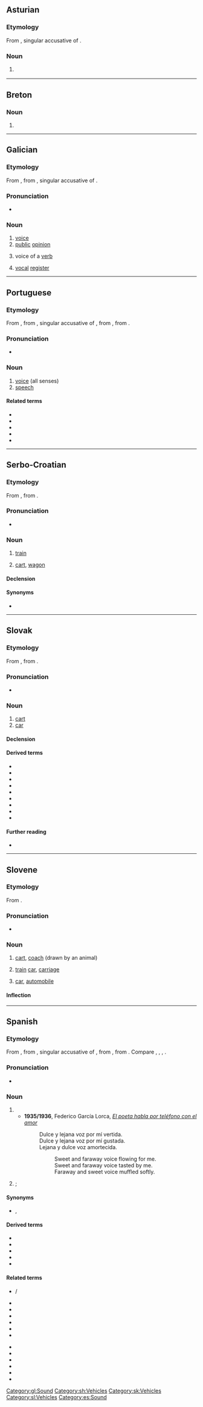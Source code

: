 {{also|voz'|воз|воз-}}
==Asturian==

===Etymology===
From {{inh|ast|la|vōcem}}, singular accusative of {{m|la|vōx}}.

===Noun===
{{ast-noun|f|voces}}

# {{l|en|voice}} {{gloss|sound uttered by the mouth}}

----

==Breton==

===Noun===
{{head|br|mutated noun}}

# {{soft mutation of|boz|lang=br}}

----

==Galician==

===Etymology===
From {{inh|gl|roa-opt|voz}}, from {{inh|gl|la|vōcem}}, singular accusative of {{m|la|vōx}}.

===Pronunciation===
* {{IPA|[bɔθ]|lang=gl}}

===Noun===
{{gl-noun|f|voces}}

# [[voice]]
# [[public]] [[opinion]]
# {{lb|gl|grammar}} voice of a [[verb]]
# {{lb|gl|music}} [[vocal]] [[register]]

[[Category:gl:Sound]]

----

==Portuguese==

===Etymology===
From {{inh|pt|roa-opt|voz}}, from {{inh|pt|la|vōcem}}, singular accusative of {{m|la|vōx}}, from {{inh|pt|itc-pro|*wōks}}, from {{inh|pt|ine-pro|*wṓkʷs}}.

===Pronunciation===
* {{a|PT}} {{IPA|/ˈvɔʃ/|lang=pt}}

===Noun===
{{pt-noun|f|es}}

# [[voice]] (all senses)
# [[speech]]

====Related terms====
* {{l|pt|vocação}}
* {{l|pt|vocal}}
* {{l|pt|vogal}}
* {{l|pt|vozear}}
* {{l|pt|vozeiro}}

----

==Serbo-Croatian==

===Etymology===
From {{inh|sh|sla-pro|*vozъ}}, from {{der|sh|ine-pro|*weǵʰ-}}.

===Pronunciation===
* {{IPA|/ʋôːz/|lang=sh}}

===Noun===
{{sh-noun|g=m|head=vȏz}}

# {{lb|sh|Bosnian|Serbian}} [[train]]
# [[cart]], [[wagon]]

====Declension====
{{sh-decl-noun
|vȏz|vòzovi
|voza|vozova
|vozu|vozovima
|voz|vozove
|vozu|vozovi
|vozu|vozovima
|vozom|vozovima
}}

====Synonyms====
* {{l|sh|vlȃk}}

[[Category:sh:Vehicles]]

----

==Slovak==

===Etymology===
From {{inh|sk|sla-pro|*vozъ}}, from {{etyl|ine-pro|sk}} {{m|ine-pro|*weǵʰ-}}.

===Pronunciation===
* {{IPA|/ˈvɔs/|lang=sk}}

===Noun===
{{sk-noun|g=m|gen=[[voza]], [[vozu]]|pl=vozy|genpl=vozov|decl=dub}}

# [[cart]]
# [[car]]

====Declension====
{{sk-decl-noun|voz|[[voza]], [[vozu]]|vozu|voz|voze|vozom|vozy|vozov|vozom|vozy|vozoch|vozmi}}

====Derived terms====
* {{l|sk|vozík|g=m}}
* {{l|sk|voziť|voziť (sa)}}
* {{l|sk|Veľký Voz|g=m}}
* {{l|sk|vozový}}
* {{l|sk|vozíček|g=m}}
* {{l|sk|vozeň|g=m}}
* {{l|sk|vozidlo|g=n}}
* {{l|sk|vozisko|g=n}}
* {{l|sk|vozovňa|g=f}}

====Further reading====
* {{R:SDK}}

[[Category:sk:Vehicles]]

----

==Slovene==

===Etymology===
From {{inh|sl|sla-pro|*vozъ}}.

===Pronunciation===
* {{sl-IPA|vọ̑z}}

===Noun===
{{sl-noun|vọ̑z|m-in}}

# [[cart]], [[coach]] (drawn by an animal)
# {{lb|sl|literary}} [[train]] [[car]], [[carriage]]
# {{lb|sl|informal}} [[car]], [[automobile]]

====Inflection====
{{rfinfl|sl|noun}}

[[Category:sl:Vehicles]]

----

==Spanish==

===Etymology===
From {{inh|es|osp|voz}}, from {{inh|es|la|vōcem}}, singular accusative of {{m|la|vōx}}, from {{inh|es|itc-pro|*wōks}}, from {{inh|es|ine-pro|*wṓkʷs}}. Compare {{cog|fr|voix}}, {{cog|pt|voz}}, {{cog|it|voce}}, {{cog|ro|voce}}.

===Pronunciation===
* {{es-IPA}}

===Noun===
{{es-noun|f|voces}}

# {{l|en|voice}}
#* '''1935/1936''', Federico García Lorca, ''[[s:es:El poeta habla por teléfono con el amor|El poeta habla por teléfono con el amor]]''
#*: Dulce y lejana voz por mí vertida.
#*: Dulce y lejana voz por mí gustada.
#*: Lejana y dulce voz amortecida.
#*:: Sweet and faraway voice flowing for me.
#*:: Sweet and faraway voice tasted by me.
#*:: Faraway and sweet voice muffled softly.
# {{l|en|term}}; {{l|en|word}}

====Synonyms====
* {{sense|term}} {{l|es|término}}, {{l|es|vocablo}}

====Derived terms====
* {{l|es|a voz en cuello}}
* {{l|es|a media voz}}
* {{l|es|talento voz}}
* {{l|es|vocear}}
* {{l|es|vocero}}

====Related terms====
{{top2}}
* {{l|es|abogar}} / {{l|es|advocar}}
* {{l|es|convocar}}
* {{l|es|evocar}}
* {{l|es|invocar}}
* {{l|es|provocar}}
* {{l|es|revocar}}
* {{l|es|unívoco}}
{{mid2}}
* {{l|es|vocablo}}
* {{l|es|vocación}}
* {{l|es|vocal}}
* {{l|es|vocativo}}
* {{l|es|vociferar}}
* {{l|es|vocinglero}}
{{bottom}}

[[Category:es:Sound]]
